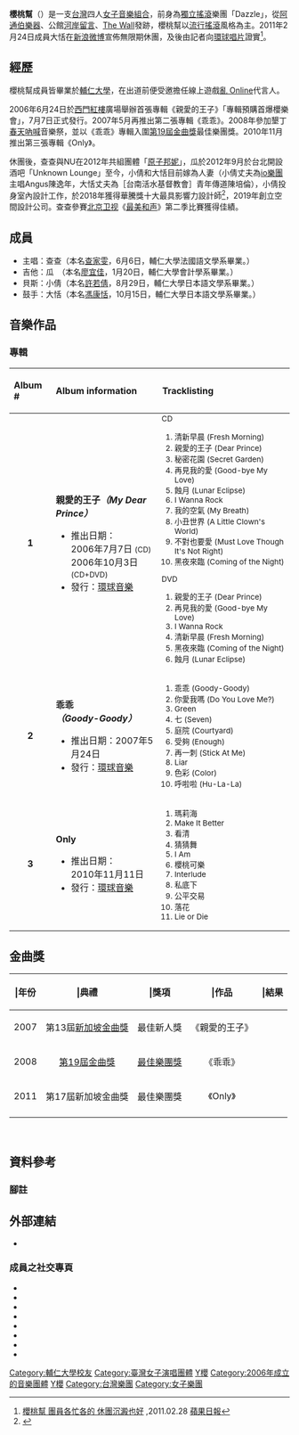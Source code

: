 {{藝人
| 姓名 = 櫻桃幫<br/>Cherry Boom
| 類型 = 組合
| 圖片 = 
| 圖片簡介 = 
| 國籍 = {{ROC}}
| 音樂類型 = [[硬搖滾|硬搖滾]]、[[另類搖滾|另類搖滾]]、[[華語流行音樂|華語流行音樂]]
| 職業 = [[歌手|歌手]]、[[作詞人|作詞人]]、[[作曲人|作曲人]]
| 出道日期 = 2006年
| 出道地點 = {{TWN}}[[台北市|台北市]]
| 活躍年代 = 2006-2011年
| 現任成員 = 查查、瓜、小倩、大恬
| 代表作品 = 〈親愛的王子〉<br>〈再見我的愛〉<br>〈乖乖〉<br>〈你愛我嗎〉<br>〈七〉
| 唱片公司 = [[環球唱片_(台灣)|台灣環球唱片]]
| 經紀公司 = [[河岸音樂|河岸音樂]]
}}

'''櫻桃幫'''（'''{{lang-en|Cherry Boom}}'''）是一支[[台灣|台灣]]四人[[女子音樂組合|女子音樂組合]]，前身為[[獨立搖滾|獨立搖滾]]樂團「Dazzle」，從[[阿通伯樂器|阿通伯樂器]]、公館[[河岸留言|河岸留言]]、[[這牆音樂藝文展演空間|The Wall]]發跡，櫻桃幫以[[流行搖滾|流行搖滾]]風格為主。2011年2月24日成員大恬在[[新浪微博|新浪微博]]宣佈無限期休團，及後由記者向[[環球唱片_(台灣)|環球唱片]]證實<ref>[http://ent.appledaily.com.tw/enews/article/entertainment/20110228/33214107/ 櫻桃幫 團員各忙各的 休團沉澱也好] {{Wayback|url=http://ent.appledaily.com.tw/enews/article/entertainment/20110228/33214107/ |date=20170221053932 }},2011.02.28 [[蘋果日報|蘋果日報]]</ref>。

==經歷==
櫻桃幫成員皆畢業於[[輔仁大學|輔仁大學]]，在出道前便受邀擔任線上遊戲[[亂_Online|亂 Online]]代言人。

2006年6月24日於[[西門紅樓|西門紅樓]]廣場舉辦首張專輯《親愛的王子》「專輯預購首爆櫻樂會」，7月7日正式發行。2007年5月再推出第二張專輯《乖乖》。2008年參加墾丁[[春天吶喊|春天吶喊]]音樂祭，並以《乖乖》專輯入圍[[第19屆金曲獎|第19屆金曲獎]]最佳樂團獎。2010年11月推出第三張專輯《Only》。

休團後，查查與NU在2012年共組團體「[[原子邦妮|原子邦妮]]」，瓜於2012年9月於台北開設酒吧「Unknown Lounge」至今，小倩和大恬目前嫁為人妻（小倩丈夫為[[io樂團|io樂團]]主唱Angus陳逸年，大恬丈夫為［台南活水基督教會］青年傳道陳培倫），小倩投身室內設計工作，於2018年獲得華騰獎十大最具影響力設計師<ref>{{cite web|title=30歲褪下藝人光環到工地當「阿妹」 櫻桃幫樂團貝斯手許若倩的負軛旅程|url=https://cdn-news.org/News.aspx?EntityID=News&PK=0000000000652e598573b9fac2030d46aedafebd33fc075b|author=林佳諭|date=2019-05-22|website=基督教今日報}}</ref>，2019年創立空間設計公司。查查參賽[[北京卫视|北京卫视]]《[[最美和声|最美和声]]》第二季比賽獲得佳績。

==成員==
*主唱：查查（本名[[查家雯|查家雯]]，6月6日，輔仁大學法國語文學系畢業。）
*吉他：瓜　（本名[[廖宜佳|廖宜佳]]，1月20日，輔仁大學會計學系畢業。）
*貝斯：小倩（本名[[許若倩|許若倩]]，8月29日，輔仁大學日本語文學系畢業。）
*鼓手：大恬（本名[[馮康恬|馮康恬]]，10月15日，輔仁大學日本語文學系畢業。）

==音樂作品==
===專輯=== 
{| class="wikitable" width="550px"
|-
!align="left"|Album #
!align="left"|Album information
!align="left"|Tracklisting
|-
|align="center"|'''1'''
|align="left"|'''親愛的王子''（My Dear Prince）'''''
*推出日期：<br />2006年7月7日 <small>(CD)</small><br />2006年10月3日<small>(CD+DVD)</small>
*發行：[[環球音樂|環球音樂]]
|align="left" style="font-size: 85%;"|
;CD
# 清新早晨 (Fresh Morning)
# 親愛的王子 (Dear Prince)
# 秘密花園 (Secret Garden)
# 再見我的愛 (Good-bye My Love)
# 蝕月 (Lunar Eclipse)
# I Wanna Rock
# 我的空氣 (My Breath)
# 小丑世界 (A Little Clown's World)
# 不對也要愛 (Must Love Though It's Not Right)
# 黑夜來臨 (Coming of the Night)

;DVD
# 親愛的王子 (Dear Prince)
# 再見我的愛 (Good-bye My Love)
# I Wanna Rock
# 清新早晨 (Fresh Morning)
# 黑夜來臨 (Coming of the Night)
# 蝕月 (Lunar Eclipse)
|-
|align="center"|'''2'''
|align="left"|'''乖乖''（Goody-Goody）'''''
*推出日期：2007年5月24日
*發行：[[環球音樂|環球音樂]]
|align="left" style="font-size: 85%;"|
# 乖乖 (Goody-Goody)
# 你愛我嗎 (Do You Love Me?)
# Green　
# 七 (Seven)
# 庭院 (Courtyard)
# 受夠 (Enough)
# 再一刺 (Stick At Me) 　
# Liar　
# 色彩 (Color)
# 呼啦啦 (Hu-La-La)
|-
|align="center"|'''3'''
|align="left"|'''Only'''
*推出日期：<br>2010年11月11日
*發行：[[環球音樂|環球音樂]]
|align="left" style="font-size: 85%;"|
# 瑪莉海
# Make It Better 
# 看清 
# 猜猜舞 
# I Am 
# 櫻桃可樂 
# Interlude 
# 私底下 
# 公平交易 
# 落花 
# Lie or Die 
|}

==金曲獎==
{| class="wikitable" style="width: 60%;"
! |年份
! |典禮
! |獎項
! |作品
! |結果
|-
|style="text-align:center;"|2007
|style="text-align:center;"|第13屆[[新加坡金曲獎|新加坡金曲獎]]
|style="text-align:center;"|最佳新人獎
|style="text-align:center;"|《親愛的王子》
|{{提名}}
|-
|style="text-align:center;"|2008
|style="text-align:center;"|[[第19屆金曲獎|第19屆金曲獎]]
|style="text-align:center;"|[[最佳樂團獎_(金曲獎)|最佳樂團獎]]
|style="text-align:center;"|《乖乖》
|{{nom}}
|-
|style="text-align:center;"|2011
|style="text-align:center;"|第17屆新加坡金曲獎
|style="text-align:center;"|最佳樂團獎
|style="text-align:center;"|《Only》
|{{提名}}
|-
|}
<br />

==資料參考==
===腳註===
{{reflist}}

==外部連結==
*{{Facebook|130706929862}}
===成員之社交專頁===
*{{Facebook|Lena.ZhaZha|查查}}
*{{instagram|lena1530|查查}}
*{{Facebook|krisandaudrey|克里斯大恬}}
*{{instagram|sweetsweetxxx|克里斯大恬}}
*{{Facebook|rae.cherry.9|小倩}}
*{{instagram|i.am.rae.suu|小倩}}
*{{Facebook|sugluna|廖小瓜}}
*{{instagram|sugina|廖小瓜}}
{{Authority control}}

{{DEFAULTSORT:Cherry Boom}}
[[Category:輔仁大學校友|Category:輔仁大學校友]]
[[Category:臺灣女子演唱團體|Category:臺灣女子演唱團體]]
[[Category:台灣另類搖滾樂團|Y櫻]]
[[Category:2006年成立的音樂團體|Category:2006年成立的音樂團體]]
[[Category:台灣流行搖滾樂團|Y櫻]]
[[Category:台灣樂團|Category:台灣樂團]]
[[Category:女子樂團|Category:女子樂團]]
